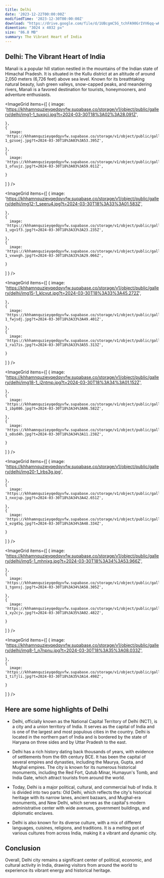 ```yaml
---
title: Delhi
date: '2023-12-22T00:00:00Z'
modifiedTime: '2023-12-30T00:00:00Z'
download: "https://drive.google.com/file/d/1UBcgmC5G_tchFA90GrIVV6qq-wHcOCkD/view?usp=drive_link"
dimention: "3024 x 4032 px"
size: "86.8 MB"
summary: The Vibrant Heart of India
---
```


## Delhi: The Vibrant Heart of India

Manali is a popular hill station nestled in the mountains of the Indian state of Himachal Pradesh. It is situated in the Kullu district at an altitude of around 2,050 meters (6,726 feet) above sea level. Known for its breathtaking natural beauty, lush green valleys, snow-capped peaks, and meandering rivers, Manali is a favored destination for tourists, honeymooners, and adventure enthusiasts.

<ImageGrid
  items={[
    {
      image: 'https://khhamnquzieyqedqyvfw.supabase.co/storage/v1/object/public/gallery/delhi/img1-1_tuxqcj.jpg?t=2024-03-30T18%3A02%3A28.091Z',
      
    },
    {
      image: 'https://khhamnquzieyqedqyvfw.supabase.co/storage/v1/object/public/gallery/delhi/img10-1_gzsoej.jpg?t=2024-03-30T18%3A03%3A53.395Z',
      
    },
    {
      image: 'https://khhamnquzieyqedqyvfw.supabase.co/storage/v1/object/public/gallery/delhi/img11-1_ofuujz.jpg?t=2024-03-30T18%3A03%3A59.011Z',
      
    }
  ]
  }
/>

<ImageGrid
  items={[
    {
      image: 'https://khhamnquzieyqedqyvfw.supabase.co/storage/v1/object/public/gallery/delhi/img12-1_seeru4.jpg?t=2024-03-30T18%3A33%3A01.583Z',
      
    },
    {
      image: 'https://khhamnquzieyqedqyvfw.supabase.co/storage/v1/object/public/gallery/delhi/img13-1_ugv1f3.jpg?t=2024-03-30T18%3A33%3A23.235Z',
      
    },
    {
      image: 'https://khhamnquzieyqedqyvfw.supabase.co/storage/v1/object/public/gallery/delhi/img14-1_vxwxgh.jpg?t=2024-03-30T18%3A33%3A29.066Z',
      
    }
  ]
  }
/>

<ImageGrid
  items={[
    {
      image: 'https://khhamnquzieyqedqyvfw.supabase.co/storage/v1/object/public/gallery/delhi/img15-1_klcvut.jpg?t=2024-03-30T18%3A33%3A45.272Z',
      
    },
    {
      image: 'https://khhamnquzieyqedqyvfw.supabase.co/storage/v1/object/public/gallery/delhi/img16-1_fwjsdj.jpg?t=2024-03-30T18%3A33%3A49.401Z',
      
    },
    {
      image: 'https://khhamnquzieyqedqyvfw.supabase.co/storage/v1/object/public/gallery/delhi/img17-1_ra17is.jpg?t=2024-03-30T18%3A33%3A55.313Z',
      
    }
  ]
  }
/>

<ImageGrid
  items={[
    {
      image: 'https://khhamnquzieyqedqyvfw.supabase.co/storage/v1/object/public/gallery/delhi/img18-1_j2ntmp.jpg?t=2024-03-30T18%3A34%3A01.152Z',
      
    },
    {
      image: 'https://khhamnquzieyqedqyvfw.supabase.co/storage/v1/object/public/gallery/delhi/img19-1_ibp086.jpg?t=2024-03-30T18%3A34%3A06.582Z',
      
    },
    {
      image: 'https://khhamnquzieyqedqyvfw.supabase.co/storage/v1/object/public/gallery/delhi/img2-1_o8sd4h.jpg?t=2024-03-30T18%3A34%3A11.238Z',
      
    }
  ]
  }
/>

<ImageGrid
  items={[
    {
      image: 'https://khhamnquzieyqedqyvfw.supabase.co/storage/v1/object/public/gallery/delhi/img20-1_lrbs3g.jpg',
      
    },
    {
      image: 'https://khhamnquzieyqedqyvfw.supabase.co/storage/v1/object/public/gallery/delhi/img3-1_nxojup.jpg?t=2024-03-30T18%3A34%3A42.651Z',
      
    },
    {
      image: 'https://khhamnquzieyqedqyvfw.supabase.co/storage/v1/object/public/gallery/delhi/img4-1_ezg45q.jpg?t=2024-03-30T18%3A34%3A48.334Z',
      
    }
  ]
  }
/>

<ImageGrid
  items={[
    {
      image: 'https://khhamnquzieyqedqyvfw.supabase.co/storage/v1/object/public/gallery/delhi/img5-1_mhnixg.jpg?t=2024-03-30T18%3A34%3A53.966Z',
      
    },
    {
      image: 'https://khhamnquzieyqedqyvfw.supabase.co/storage/v1/object/public/gallery/delhi/img6-1_tgonsj.jpg?t=2024-03-30T18%3A34%3A58.305Z',
      
    },
    {
      image: 'https://khhamnquzieyqedqyvfw.supabase.co/storage/v1/object/public/gallery/delhi/img7-1_xy2cjv.jpg?t=2024-03-30T18%3A35%3A02.482Z',
      
    }
  ]
  }
/>

<ImageGrid
  items={[
    {
      image: 'https://khhamnquzieyqedqyvfw.supabase.co/storage/v1/object/public/gallery/delhi/img8-1_n7npnu.jpg?t=2024-03-30T18%3A35%3A08.033Z',
      
    },
    {
      image: 'https://khhamnquzieyqedqyvfw.supabase.co/storage/v1/object/public/gallery/delhi/img9-1_tifjli.jpg?t=2024-03-30T18%3A35%3A14.498Z',
      
    }
  ]
  }
/>

## Here are some highlights of Delhi

- Delhi, officially known as the National Capital Territory of Delhi (NCT), is a city and a union territory of India. It serves as the capital of India and is one of the largest and most populous cities in the country. Delhi is located in the northern part of India and is bordered by the state of Haryana on three sides and by Uttar Pradesh to the east.

- Delhi has a rich history dating back thousands of years, with evidence of settlements from the 6th century BCE. It has been the capital of several empires and dynasties, including the Maurya, Gupta, and Mughal empires. The city is known for its numerous historical monuments, including the Red Fort, Qutub Minar, Humayun's Tomb, and India Gate, which attract tourists from around the world.

- Today, Delhi is a major political, cultural, and commercial hub of India. It is divided into two parts: Old Delhi, which reflects the city's historical heritage with its narrow lanes, ancient bazaars, and Mughal-era monuments, and New Delhi, which serves as the capital's modern administrative center with wide avenues, government buildings, and diplomatic enclaves.

- Delhi is also known for its diverse culture, with a mix of different languages, cuisines, religions, and traditions. It is a melting pot of various cultures from across India, making it a vibrant and dynamic city.

## Conclusion

Overall, Delhi city remains a significant center of political, economic, and cultural activity in India, drawing visitors from around the world to experience its vibrant energy and historical heritage.